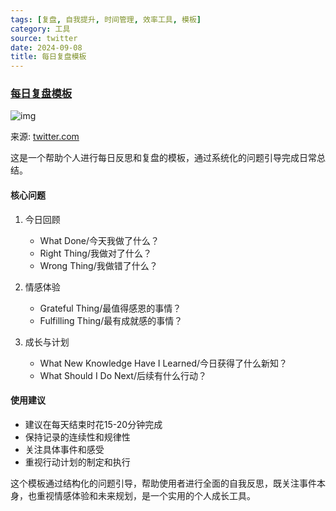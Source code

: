 ```yaml
---
tags: [复盘, 自我提升, 时间管理, 效率工具, 模板]
category: 工具
source: twitter
date: 2024-09-08
title: 每日复盘模板
---
```


### [每日复盘模板](https://twitter.com/)

![img](https://img.mengpeng.tech/i/2024/12/04/674fead945ee8.webp)

来源: [twitter.com](https://twitter.com/)

这是一个帮助个人进行每日反思和复盘的模板，通过系统化的问题引导完成日常总结。

#### 核心问题
1. 今日回顾
   - What Done/今天我做了什么？
   - Right Thing/我做对了什么？
   - Wrong Thing/我做错了什么？

2. 情感体验
   - Grateful Thing/最值得感恩的事情？
   - Fulfilling Thing/最有成就感的事情？

3. 成长与计划
   - What New Knowledge Have I Learned/今日获得了什么新知？
   - What Should I Do Next/后续有什么行动？

#### 使用建议
- 建议在每天结束时花15-20分钟完成
- 保持记录的连续性和规律性
- 关注具体事件和感受
- 重视行动计划的制定和执行

这个模板通过结构化的问题引导，帮助使用者进行全面的自我反思，既关注事件本身，也重视情感体验和未来规划，是一个实用的个人成长工具。 